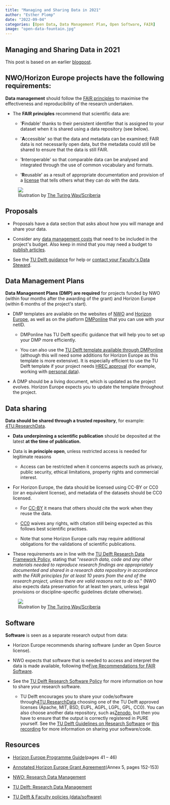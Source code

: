 ```yaml
---
title: "Managing and Sharing Data in 2021"
author: "Esther Plomp"
date: "2022-09-04"
categories: [Open Data, Data Management Plan, Open Software, FAIR]
image: "open-data-fountain.jpg"
---
```


## Managing and Sharing Data in 2021

This post is based on an earlier [blogpost](https://openworking.wordpress.com/2021/09/17/managing-and-sharing-data-in-2021/).

## **NWO/Horizon Europe projects have the following requirements:**

**Data management** should follow the [FAIR principles](https://estherplomp.github.io/TNW-OS-support/posts/FAIR/) to maximise the effectiveness and reproducibility of the research undertaken. 

-   The **FAIR principles** recommend that scientific data are: 

    -   \'**F**indable\' thanks to their persistent identifier that is assigned to your dataset when it is shared using a data repository (see below).

    -   \'**A**ccessible\' so that the data and metadata can be examined; FAIR data is not necessarily open data, but the metadata could still be shared to ensure that the data is still FAIR.

    -   \'**I**nteroperable\' so that comparable data can be analysed and integrated through the use of common vocabulary and formats.

    -   \'**R**eusable\' as a result of appropriate documentation and provision of a [license](https://data.4tu.nl/info/en/use/publish-cite/upload-your-data-in-our-data-repository/licencing) that tells others what they can do with the data. 

![Illustration by [The Turing Way/Scriberia](https://doi.org/10.5281/zenodo.3332807)](https://openworking.files.wordpress.com/2021/09/1728_turi_book-sprint_8-fair-principles_040619-1.jpg?w=526){alt=""}

## **Proposals**

-   Proposals have a data section that asks about how you will manage and share your data.

-   Consider any [data management costs](https://www.tudelft.nl/en/library/research-data-management/r/plan/data-management-costs) that need to be included in the project\'s budget. Also keep in mind that you may need a budget to [publish articles](https://openworking.wordpress.com/2020/11/19/publishing-articles-in-2021/). 

-   See the [TU Delft guidance](https://www.tudelft.nl/en/library/research-data-management/r/plan/grant-proposals/data-management-sections-for-grant-proposals) for help or [contact your Faculty\'s Data Steward](https://www.tudelft.nl/en/library/research-data-management/r/support/data-stewardship/contact). 

## **Data Management Plans**

**Data Management Plans (DMP) are required** for projects funded by NWO (within four months after the awarding of the grant) and Horizon Europe (within 6 months of the project\'s start). 

-   DMP templates are available on the websites of [NWO](https://www.nwo.nl/en/research-data-management) and [Horizon Europe](https://ec.europa.eu/info/funding-tenders/opportunities/docs/2021-2027/horizon/temp-form/report/data-management-plan-template_he_en.docx), as well as on the platform [DMPonline](https://dmponline.tudelft.nl/) that you can use with your netID. 

    -   DMPonline has TU Delft specific guidance that will help you to set up your DMP more efficiently. 

    -   You can also use the [TU Delft template available through DMPonline](https://www.tudelft.nl/en/library/research-data-management/r/plan/dmponline/dmponline) (although this will need some additions for Horizon Europe as this template is more extensive). It is especially efficient to use the TU Delft template if your project needs [HREC approval](https://www.tudelft.nl/en/about-tu-delft/strategy/integrity-policy/human-research-ethics) (for example, working with [personal data](https://www.tudelft.nl/en/privacy-security/privacy)).

-   A DMP should be a living document, which is updated as the project evolves. Horizon Europe expects you to update the template throughout the project.

## **Data sharing**

**Data should be shared through a trusted repository**, for example: [4TU.ResearchData](https://data.4tu.nl/info//en/).

-   **Data underpinning a scientific publication** should be deposited at the latest **at the time of publication.**

-   Data is **in principle open**, unless restricted access is needed for legitimate reasons

    -   Access can be restricted when it concerns aspects such as privacy, public security, ethical limitations, property rights and commercial interest.

-   For Horizon Europe, the data should be licensed using CC-BY or CC0 (or an equivalent license), and metadata of the datasets should be CC0 licensed. 

    -   For [CC-BY](https://creativecommons.org/licenses/by/4.0/) it means that others should cite the work when they reuse the data. 

    -   [CC0](https://creativecommons.org/publicdomain/zero/1.0/) waives any rights, with citation still being expected as this follows best scientific practises. 

    -   Note that some Horizon Europe calls may require additional obligations for the validations of scientific publications. 

-   These requirements are in line with the [TU Delft Research Data Framework Policy](https://doi.org/10.5281/zenodo.2573159), stating that \"*research data, code and any other materials needed to reproduce research findings are appropriately documented and shared in a research data repository in accordance with the FAIR principles for at least 10 years from the end of the research project, unless there are valid reasons not to do so*.\" (NWO also expects data preservation for at least ten years, unless legal provisions or discipline-specific guidelines dictate otherwise). 

![Illustration by [The Turing Way/Scriberia](https://doi.org/10.5281/zenodo.3332807)](https://openworking.files.wordpress.com/2021/09/fountain-of-open-data-with-text-1.jpg?w=576){alt=""}

## **Software**

**Software** is seen as a separate research output from data:

-   Horizon Europe recommends sharing software (under an Open Source license).

-   NWO expects that software that is needed to access and interpret the data is made available, following the[ Five Recommendations for FAIR Software](https://fair-software.nl/).

-   See the [TU Delft Research Software Policy](http://doi.org/10.5281/zenodo.4629662) for more information on how to share your research software. 

    -   TU Delft encourages you to share your code/software through[ 4TU.ResearchData](https://data.4tu.nl/info/en/)
        choosing one of the TU Delft approved licenses (Apache, MIT, BSD, EUPL,
        AGPL, LGPL, GPL, CC0). You can also choose another data repository,
        such as[ Zenodo](https://zenodo.org/), but then you have to ensure that the output is correctly registered in PURE yourself. See the [TU Delft Guidelines on Research Software](http://doi.org/10.5281/zenodo.4629635) or [this recording](https://youtu.be/bPl5sdTvLMM?t=1394) for more information on sharing your software/code.

## Resources

-   [Horizon Europe Programme Guide ](https://intellectual-property-helpdesk.ec.europa.eu/news-events/news/horizon-europe-programme-guide-released-2021-06-20_en)(pages 41 -- 46)

-   [Annotated Horizon Europe Grant Agreement ](https://ec.europa.eu/info/funding-tenders/opportunities/docs/2021-2027/common/guidance/aga_en.pdf)(Annex 5, pages 152-153)

-   [NWO: Research Data Management](https://www.nwo.nl/en/research-data-management)

-   [TU Delft: Research Data Management](https://www.tudelft.nl/library/research-data-management)

-   [TU Delft & Faculty policies (data/software)](https://www.tudelft.nl/en/library/research-data-management/r/policies/tu-delft-faculty-policies/)
